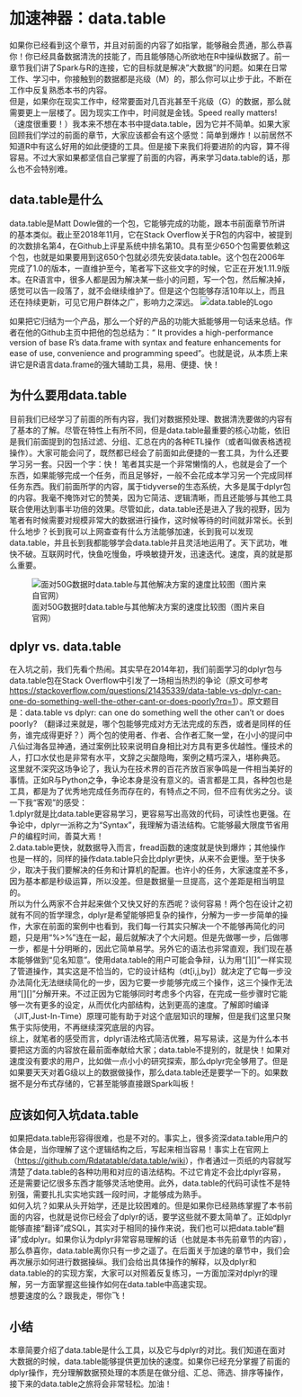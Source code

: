 
# 加速神器：data.table

如果你已经看到这个章节，并且对前面的内容了如指掌，能够融会贯通，那么恭喜你！你已经具备数据清洗的技能了，而且能够随心所欲地在R中操纵数据了。前一章节我们讲了Spark与R的连接，它的目标就是解决"大数据"的问题。如果在日常工作、学习中，你接触到的数据都是兆级（M）的，那么你可以止步于此，不断在工作中反复熟悉本书的内容。  
但是，如果你在现实工作中，经常要面对几百兆甚至千兆级（G）的数据，那么就需要更上一层楼了。因为现实工作中，时间就是金钱。Speed really matters!（速度很重要！）我本来不想在本书中提data.table，因为它并不简单。如果大家回顾我们学过的前面的章节，大家应该都会有这个感觉：简单到爆炸！以前居然不知道R中有这么好用的如此便捷的工具。但是接下来我们将要进阶的内容，算不得容易。不过大家如果都坚信自己掌握了前面的内容，再来学习data.table的话，那么也不会特别难。

  
## data.table是什么
data.table是Matt Dowle做的一个包，它能够完成的功能，跟本书前面章节所讲的基本类似。截止至2018年11月，它在Stack Overflow关于R包的内容中，被提到的次数排名第4，在Github上评星系统中排名第10。具有至少650个包需要依赖这个包，也就是如果要用到这650个包就必须先安装data.table。这个包在2006年完成了1.0的版本，一直维护至今，笔者写下这些文字的时候，它正在开发1.11.9版本。在R语言中，很多人都是因为解决某一些小的问题，写一个包，然后解决掉，感觉可以告一段落了，就不会继续维护了。但是这个包能够存活10年以上，而且还在持续更新，可见它用户群体之广，影响力之深远。
![data.table的Logo](https://raw.githubusercontent.com/wiki/Rdatatable/data.table/icons/sticker.png)

如果把它归结为一个产品，那么一个好的产品的功能大抵能够用一句话来总结。作者在他的Github主页中把他的包总结为：“ It provides a high-performance version of base R's data.frame with syntax and feature enhancements for ease of use, convenience and programming speed”。也就是说，从本质上来讲它是R语言data.frame的强大辅助工具，易用、便捷、快！

## 为什么要用data.table
目前我们已经学习了前面的所有内容，我们对数据预处理、数据清洗要做的内容有了基本的了解。尽管在特性上有所不同，但是data.table最重要的核心功能，依旧是我们前面提到的包括过滤、分组、汇总在内的各种ETL操作（或者叫做表格透视操作）。大家可能会问了，既然都已经会了前面如此便捷的一套工具，为什么还要学习另一套。只因一个字：快！
笔者其实是一个非常懒惰的人，也就是会了一个东西，如果能够完成一个任务，而且足够好，一般不会花成本学习另一个完成同样任务东西。我们前面所学的内容，属于tidyverse的生态系统，大多是属于dplyr包的内容。我毫不掩饰对它的赞美，因为它简洁、逻辑清晰，而且还能够与其他工具联合使用达到事半功倍的效果。尽管如此，data.table还是进入了我的视野，因为笔者有时候需要对规模非常大的数据进行操作，这时候等待的时间就非常长。长到什么地步？长到我可以上网查查有什么方法能够加速，长到我可以发现data.table，并且长到我都能够学会data.table并且灵活地运用了。天下武功，唯快不破。互联网时代，快鱼吃慢鱼，呼唤敏捷开发，迅速迭代。速度，真的就是那么重要。

![面对50G数据时data.table与其他解决方案的速度比较图（图片来自官网）](G:\College_of_big_data\R_SQL\初稿\data.table_50g.png)

## dplyr vs. data.table
在入坑之前，我们先看个热闹。其实早在2014年初，我们前面学习的dplyr包与data.table包在Stack Overflow中引发了一场相当热烈的争论（原文可参考<https://stackoverflow.com/questions/21435339/data-table-vs-dplyr-can-one-do-something-well-the-other-cant-or-does-poorly?rq=1>）。原文题目是：data.table vs dplyr: can one do something well the other can't or does poorly? （翻译过来就是，哪个包能够完成对方无法完成的东西，或者是同样的任务，谁完成得更好？）两个包的使用者、作者、合作者汇聚一堂，在小小的提问中八仙过海各显神通，通过案例比较来说明自身相比对方具有更多优越性。懂技术的人，打口水仗也是非常有水平，文辞之尖酸隐晦，案例之精巧深入，堪称典范。  
这里就不深究这场争论了，我认为在技术界的百花齐放百家争鸣是一件相当美好的事情。正如R与Python之争，争论本身是没有意义的。语言都是工具，各种包也是工具，都是为了优秀地完成任务而存在的，有特点之不同，但不应有优劣之分。谈一下我“客观”的感受：  
1.dplyr就是比data.table更容易学习，更容易写出高效的代码，可读性也更强。在争论中，dplyr一派称之为“Syntax”，我理解为语法结构。它能够最大限度节省用户的编程时间，善莫大焉！  
2.data.table更快，就数据导入而言，fread函数的速度就是快到爆炸；其他操作也是一样的，同样的操作data.table只会比dplyr更快，从来不会更慢。至于快多少，取决于我们要解决的任务和计算机的配置。也许小的任务，大家速度差不多，因为基本都是秒级运算，所以没差。但是数据量一旦提高，这个差距是相当明显的。  
所以为什么两家不合并起来做个又快又好的东西呢？谈何容易！两个包在设计之初就有不同的哲学理念，dplyr是希望能够把复杂的操作，分解为一步一步简单的操作，大家在前面的案例中也看到，我们每一行其实只解决一个不能够再简化的问题，只是用“%>%”连在一起，最后就解决了个大问题。但是先做哪一步，后做哪一步，都是十分明晰的，因此它简单易学。另外它的语法也非常直观，我们现在基本能够做到“见名知意”。使用data.table的用户可能会争辩，认为用“[][]”一样实现了管道操作，其实这是不恰当的，它的设计结构（dt[i,j,by]）就决定了它每一步没办法简化无法继续简化的一步，因为它要一步能够完成三个操作，这三个操作无法用“[][]”分解开来。不过正因为它能够同时考虑多个内容，在完成一些步骤时它能够一次有更多的设定，从而优化内部结构，达到更高的速度。了解即时编译（JIT,Just-In-Time）原理可能有助于对这个底层知识的理解，但是我们这里只聚焦于实际使用，不再继续深究底层的内容。  
综上，就笔者的感受而言，dplyr语法格式简洁优雅，易写易读，这是为什么本书要把这方面的内容放在最前面奉献给大家；data.table不提别的，就是快！如果对速度没有要求的用户，比如做一点小小的研究探索，那么dplyr完全够用了。但是如果要天天对着G级以上的数据做操作，那么data.table还是要学一下的。如果数据不是分布式存储的，它甚至能够直接跟Spark叫板！


## 应该如何入坑data.table
如果把data.table形容得很难，也是不对的。事实上，很多资深data.table用户的体会是，当你理解了这个逻辑结构之后，写起来相当容易！事实上在官网上（<https://github.com/Rdatatable/data.table/wiki>），作者通过一页纸的内容就写清楚了data.table的各种功用和对应的语法结构。不过它肯定不会比dplyr容易，还是需要记忆很多东西才能够灵活地使用。此外，data.table的代码可读性不是特别强，需要扎扎实实地实践一段时间，才能够成为熟手。   
如何入坑？如果从头开始学，还是比较困难的。但是如果你已经熟练掌握了本书前面的内容，也就是说你已经会了dplyr的话，要学这些就不要太简单了。正如dplyr能够直接“翻译”成SQL，其实对于相同的操作来说，我们也可以把data.table“翻译”成dplyr。如果你认为dplyr非常容易理解的话（也就是本书先前章节的内容），那么恭喜你，data.table离你只有一步之遥了。在后面关于加速的章节中，我们会再次展示如何进行数据操纵。我们会给出具体操作的解释，以及dplyr和data.table的的实现方案，大家可以对照着反复练习，一方面加深对dplyr的理解，另一方面掌握这些操作如何在data.table中高速实现。  
想要速度的么？跟我走，带你飞！  

## 小结
本章简要介绍了data.table是什么工具，以及它与dplyr的对比。我们知道在面对大数据的时候，data.table能够提供更加快的速度。如果你已经充分掌握了前面的dplyr操作，充分理解数据预处理的本质是在做分组、汇总、筛选、排序等操作，接下来的data.table之旅将会非常轻松。加油！


